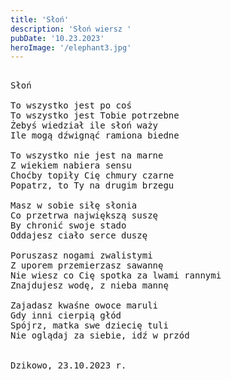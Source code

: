 ```yaml
---
title: 'Słoń'
description: 'Słoń wiersz '
pubDate: '10.23.2023'
heroImage: '/elephant3.jpg'
---
```

<pre>

Słoń

To wszystko jest po coś
To wszystko jest Tobie potrzebne
Żebyś wiedział ile słoń waży
Ile mogą dźwignąć ramiona biedne

To wszystko nie jest na marne
Z wiekiem nabiera sensu
Choćby topiły Cię chmury czarne
Popatrz, to Ty na drugim brzegu

Masz w sobie siłę słonia
Co przetrwa największą suszę
By chronić swoje stado
Oddajesz ciało serce duszę 

Poruszasz nogami zwalistymi
Z uporem przemierzasz sawannę
Nie wiesz co Cię spotka za lwami rannymi 
Znajdujesz wodę, z nieba mannę

Zajadasz kwaśne owoce maruli
Gdy inni cierpią głód
Spójrz, matka swe dziecię tuli
Nie oglądaj za siebie, idź w przód


Dzikowo, 23.10.2023 r.

</pre>
